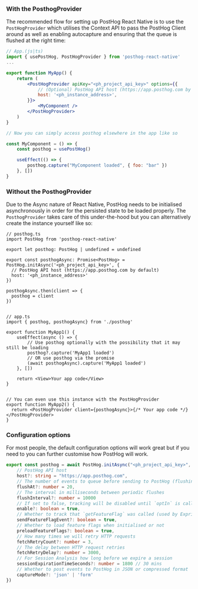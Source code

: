 ### With the PosthogProvider

The recommended flow for setting up PostHog React Native is to use the `PostHogProvider` which utilises the Context API to pass the PostHog Client around as well as enabling autocapture and ensuring that the queue is flushed at the right time:

```jsx
// App.(js|ts)
import { usePostHog, PostHogProvider } from 'posthog-react-native'
...

export function MyApp() {
    return (
        <PostHogProvider apiKey="<ph_project_api_key>" options={{
            // (Optional) PostHog API host (https://app.posthog.com by default)
            host: '<ph_instance_address>',
        }}>
            <MyComponent />
        </PostHogProvider>
    )
}

// Now you can simply access posthog elsewhere in the app like so

const MyComponent = () => {
    const posthog = usePostHog()

    useEffect(() => {
        posthog.capture("MyComponent loaded", { foo: "bar" })
    }, [])
}
```


### Without the PosthogProvider

Due to the Async nature of React Native, PostHog needs to be initialised asynchronously in order for the persisted state to be loaded properly. The `PosthogProvider` takes care of this under-the-hood but you can alternatively create the instance yourself like so:

```tsx
// posthog.ts
import PostHog from 'posthog-react-native'

export let posthog: PostHog | undefined = undefined

export const posthogAsync: Promise<PostHog> = PostHog.initAsync('<ph_project_api_key>', {
  // PostHog API host (https://app.posthog.com by default)
  host: '<ph_instance_address>'
})

posthogAsync.then(client => {
  posthog = client
})


// app.ts
import { posthog, posthogAsync} from './posthog'

export function MyApp1() {
    useEffect(async () => {
        // Use posthog optionally with the possibility that it may still be loading
        posthog?.capture('MyApp1 loaded')
        // OR use posthog via the promise
        (await posthogAsync).capture('MyApp1 loaded')
    }, [])

    return <View>Your app code</View>
}


// You can even use this instance with the PostHogProvider
export function MyApp2() {
  return <PostHogProvider client={posthogAsync}>{/* Your app code */}</PostHogProvider>
}
```

### Configuration options

For most people, the default configuration options will work great but if you need to you can further customise how PostHog will work.

```ts
export const posthog = await PostHog.initAsync("<ph_project_api_key>", {
    // PostHog API host
    host?: string = "https://app.posthog.com",
    // The number of events to queue before sending to PostHog (flushing)
    flushAt?: number = 20,
    // The interval in milliseconds between periodic flushes
    flushInterval?: number = 10000
    // If set to false, tracking will be disabled until `optIn` is called
    enable?: boolean = true,
    // Whether to track that `getFeatureFlag` was called (used by Expriements)
    sendFeatureFlagEvent?: boolean = true,
    // Whether to load feature flags when initialised or not
    preloadFeatureFlags?: boolean = true,
    // How many times we will retry HTTP requests
    fetchRetryCount?: number = 3,
    // The delay between HTTP request retries
    fetchRetryDelay?: number = 3000,
    // For Session Analysis how long before we expire a session
    sessionExpirationTimeSeconds?: number = 1800 // 30 mins
    // Whether to post events to PostHog in JSON or compressed format
    captureMode?: 'json' | 'form'
})
```
